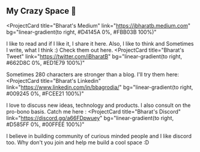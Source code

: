 ## My Crazy Space 🚀

<ProjectCard
  title="Bharat's Medium"
  link="https://ibharatb.medium.com"
  bg="linear-gradient(to right, #D4145A 0%, #FBB03B 100%)"
>
  I like to read and if I like it, I share it here. Also, I like to think and Sometimes I write, what I think :) Check them out here.
</ProjectCard>
<ProjectCard
  title="Bharat's Tweet"
  link="https://twitter.com/iBharatB"
  bg="linear-gradient(to right, #662D8C 0%, #ED1E79 100%)"
>
  Sometimes 280 characters are stronger than a blog. I'll try them here:
</ProjectCard>
<ProjectCard
  title="Bharat's Linkedin"
  link="https://www.linkedin.com/in/bbagrodia/"
  bg="linear-gradient(to right, #009245 0%, #FCEE21 100%)"
>
  I love to discuss new ideas, technology and products. I also consult on the pro-bono basis. Catch me here :
</ProjectCard>
<ProjectCard
  title="Bharat's Discord"
  link="https://discord.gg/a66FDpwuey"
  bg="linear-gradient(to right, #D585FF 0%, #00FFEE 100%)"
>
  I believe in building community of curious minded people and I like discord too. Why don't you join and help me build a cool space :D
</ProjectCard>
